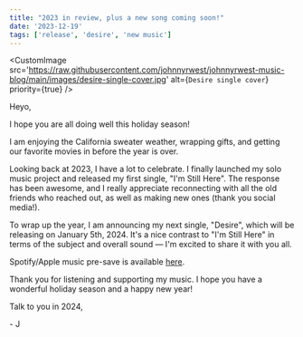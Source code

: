 ```yaml
---
title: "2023 in review, plus a new song coming soon!"
date: '2023-12-19'
tags: ['release', 'desire', 'new music']
---
```


<CustomImage
  src='https://raw.githubusercontent.com/johnnyrwest/johnnyrwest-music-blog/main/images/desire-single-cover.jpg'
  alt={`Desire single cover`}
  priority={true}
/>

Heyo,

I hope you are all doing well this holiday season!

I am enjoying the California sweater weather, wrapping gifts, and getting our favorite movies in before the year is over.

Looking back at 2023, I have a lot to celebrate. I finally launched my solo music project and released my first single, "I'm Still Here". The response has been awesome, and I really appreciate reconnecting with all the old friends who reached out, as well as making new ones (thank you social media!).

To wrap up the year, I am announcing my next single, "Desire", which will be releasing on January 5th, 2024. It's a nice contrast to "I'm Still Here" in terms of the subject and overall sound — I'm excited to share it with you all. 

Spotify/Apple music pre-save is available [here](https://music.johnnyrwest.com/links/desire?hypesource=blog).

Thank you for listening and supporting my music. I hope you have a wonderful holiday season and a happy new year!

Talk to you in 2024,

\- J
